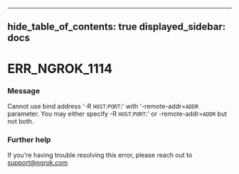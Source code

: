 

---
hide_table_of_contents: true
displayed_sidebar: docs
---


# ERR_NGROK_1114

### Message
Cannot use bind address '-R `HOST`:`PORT`:' with '-remote-addr=`ADDR` parameter.
You may either specify -R `HOST`:`PORT`:' or -remote-addr=`ADDR` but not both.

<ErrorDetails />



### Further help
If you're having trouble resolving this error, please reach out to [support@ngrok.com](mailto:support@ngrok.com?subject=Help%20with%20ERR_NGROK_1114)

